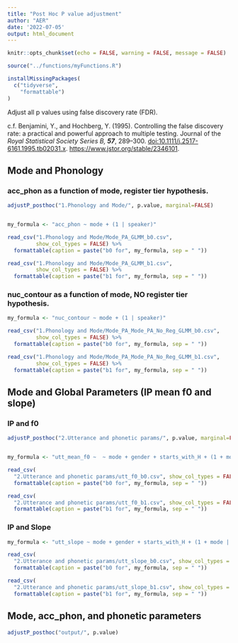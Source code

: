 ```yaml
---
title: "Post Hoc P value adjustment"
author: "AER"
date: '2022-07-05'
output: html_document
---
```


```r
knitr::opts_chunk$set(echo = FALSE, warning = FALSE, message = FALSE)
```

```r
source("../functions/myFunctions.R") 

installMissingPackages(
  c("tidyverse",
    "formattable")
)
```

Adjust all p values using false discovery rate (FDR).

c.f. Benjamini, Y., and Hochberg, Y. (1995). Controlling the false discovery rate: a practical and powerful approach to multiple testing. Journal of the *Royal Statistical Society Series B, **57***, 289--300. <doi:10.1111/j.2517-6161.1995.tb02031.x>. <https://www.jstor.org/stable/2346101>.

## Mode and Phonology

### acc_phon as a function of mode, register tier hypothesis.

```r
adjustP_posthoc("1.Phonology and Mode/", p.value, marginal=FALSE)


my_formula <- "acc_phon ~ mode + (1 | speaker)"

read_csv("1.Phonology and Mode/Mode_PA_GLMM_b0.csv",
         show_col_types = FALSE) %>%
  formattable(caption = paste("b0 for", my_formula, sep = " "))

read_csv("1.Phonology and Mode/Mode_PA_GLMM_b1.csv",
         show_col_types = FALSE) %>%
  formattable(caption = paste("b1 for", my_formula, sep = " "))
```

### nuc_contour as a function of mode, NO register tier hypothesis.

```r
my_formula <- "nuc_contour ~ mode + (1 | speaker)"

read_csv("1.Phonology and Mode/Mode_PA_Mode_PA_No_Reg_GLMM_b0.csv",
         show_col_types = FALSE) %>%
  formattable(caption = paste("b0 for", my_formula, sep = " "))

read_csv("1.Phonology and Mode/Mode_PA_Mode_PA_No_Reg_GLMM_b1.csv",
         show_col_types = FALSE) %>%
  formattable(caption = paste("b1 for", my_formula, sep = " "))
```

## Mode and Global Parameters (IP mean f0 and slope)

### IP and f0

```r
adjustP_posthoc("2.Utterance and phonetic params/", p.value, marginal=FALSE)


my_formula <- "utt_mean_f0 ~  ~ mode + gender + starts_with_H + (1 + mode | speaker) + (1 | prompt)"

read_csv(
  "2.Utterance and phonetic params/utt_f0_b0.csv", show_col_types = FALSE) %>%
  formattable(caption = paste("b0 for", my_formula, sep = " "))

read_csv(
  "2.Utterance and phonetic params/utt_f0_b1.csv", show_col_types = FALSE) %>%
  formattable(caption = paste("b1 for", my_formula, sep = " "))
```

### IP and Slope

```r


my_formula <- "utt_slope ~ mode + gender + starts_with_H + (1 + mode | speaker) + (1 | prompt)"

read_csv(
  "2.Utterance and phonetic params/utt_slope_b0.csv", show_col_types = FALSE) %>%
  formattable(caption = paste("b0 for", my_formula, sep = " "))

read_csv(
  "2.Utterance and phonetic params/utt_slope_b1.csv", show_col_types = FALSE) %>%
  formattable(caption = paste("b1 for", my_formula, sep = " "))
```

## Mode, acc_phon, and phonetic parameters

```r
adjustP_posthoc("output/", p.value)
```
